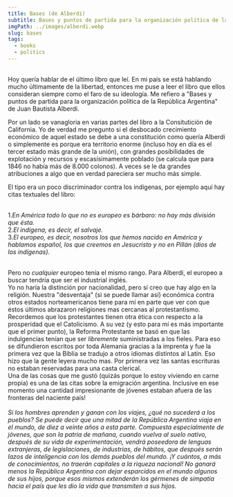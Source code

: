 ```yaml
---
title: Bases (de Alberdi)
subtitle: Bases y puntos de partida para la organización política de la República Argentina
imgPath: ../images/alberdi.webp
slug: bases
tags:
  - books
  - politics
---
```

\
Hoy quería hablar de el último libro que leí. En mi país se está hablando mucho últimamente de la libertad, entonces me puse a leer el libro que ellos consideran siempre como el faro de su ideología. Me refiero a "Bases y puntos de partida para la organización política de la República Argentina" de Juan Bautista Alberdi.
<br />

Por un lado se vanagloria en varias partes del libro a la Consitutición de California. Yo de verdad me pregunto si el desbocado crecimiento económico de aquel estado se debe a una constitución como quería Alberdi o simplemente es porque era territorio enorme (incluso hoy en día es el tercer estado más grande de la unión), con grandes posibilidades de explotación y recursos y escasísimamente poblado (se calcula que para 1846 no había más de 8.000 colonos). A veces se le da grandes atribuciones a algo que en verdad pareciera ser mucho más simple.
<br />

El tipo era un poco discriminador contra los indígenas, por ejemplo aquí hay citas textuales del libro:

\
1._En América todo lo que no es europeo es bárbaro: no hay más división que ésta._
\
2._El indígena, es decir, el salvaje._
\
3._El europeo, es decir, nosotros los que hemos nacido en América y hablamos español, los que creemos en Jesucristo y no en Pillán (dios de los indígenas)._

\
Pero no _cualquier_ europeo tenía el mismo rango. Para Alberdi, el europeo a buscar tendría que ser el industrial inglés.
<br />
Yo no haría la distinción por nacionalidad, pero sí creo que hay algo en la religión. Nuestra "desventaja" (si se puede llamar así) económica contra otros estados norteamericanos tiene para mí en parte que ver con que éstos últimos abrazaron religiones mas cercanas al protestantismo. Recordemos que los protestantes tienen otra ética con respecto a la prosperidad que el Catolicismo. A su vez (y esto para mí es más importante que el primer punto), la Reforma Protestante se basó en que las indulgencias tenían que ser _libremente_ suministradas a los fieles. Para eso se difundieron escritos por toda Alemania gracias a la imprenta y fue la primera vez que la Biblia se tradujo a otros idiomas distintos al Latín. Eso hizo que la gente leyera mucho mas. Por primera vez las santas escrituras no estaban reservadas para una casta clerical.
<br />
Una de las cosas que me gustó (quizás porque lo estoy viviendo en carne propia) es una de las citas sobre la emigración argentina. Inclusive en ese momento una cantidad impresionante de jóvenes estaban afuera de las fronteras del naciente país!
\
\
_Si los hombres aprenden y ganan con los viajes, ¿qué no sucederá a los pueblos? Se puede decir que una mitad de la República Argentina viaja en el mundo, de diez a veinte años a esta parte. Compuesta especialmente de jóvenes, que son la patria de mañana, cuando vuelva al suelo nativo, después de su vida de experimentación, vendrá poseedora de lenguas extranjeras, de legislaciones, de industrias, de hábitos, que después serán lazos de inteligencia con los demás pueblos del mundo. ¡Y cuántos, a más de conocimientos, no traerán capitales a la riqueza nacional! No ganará menos la República Argentina con dejar esparcidos en el mundo algunos de sus hijos, porque esos mismos extenderán los gérmenes de simpatía hacia el país que les dio la vida que transmiten a sus hijos._
